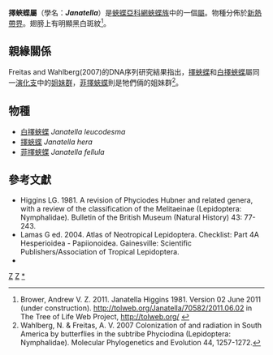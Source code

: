 {{NoteTA
|G1=Butterfly
}}
{{Automatic Taxobox
| taxon = Janatella
| authority = Higgins, 1981
| image = Janatella leucodesma.jpg
| image_caption = [[白擇蛺蝶|白擇蛺蝶]]<br />''Janatella leucodesma''
| type_species = [[白擇蛺蝶|白擇蛺蝶]]<br />''Eresia leucodesma''
| type_species_authority = C. & R. Felder, 1861
| subdivision_ranks = 物種
| subdivision = 共3種，詳見正文。
| synonyms =
}}

'''擇蛺蝶屬'''（學名：'''''Janatella'''''）是[[蛺蝶亞科|蛺蝶亞科]][[網蛺蝶族|網蛺蝶族]]中的一個[[屬|屬]]。物種分佈於[[新熱帶界|新熱帶界]]。翅膀上有明顯黑白斑紋<ref>Brower, Andrew V. Z. 2011. Janatella Higgins 1981. Version 02 June 2011 (under construction). http://tolweb.org/Janatella/70582/2011.06.02 {{Wayback|url=http://tolweb.org/Janatella/70582/2011.06.02 |date=20160308120912 }} in The Tree of Life Web Project, http://tolweb.org/ {{Wayback|url=http://tolweb.org/ |date=20110515100516 }}</ref>。

== 親緣關係 ==
Freitas and Wahlberg(2007)的DNA序列研究結果指出，[[擇蛺蝶|擇蛺蝶]]和[[白擇蛺蝶|白擇蛺蝶]]屬同一[[演化支|演化支]]中的[[姐妹群|姐妹群]]，[[菲擇蛺蝶|菲擇蛺蝶]]則是牠們倆的姐妹群<ref>Wahlberg, N. & Freitas, A. V. 2007 Colonization of and radiation in South America by butterflies in the subtribe Phyciodina (Lepidoptera: Nymphalidae). Molecular Phylogenetics and Evolution 44, 1257-1272.</ref>。

== 物種 ==
* [[白擇蛺蝶|白擇蛺蝶]] ''Janatella leucodesma''
* [[擇蛺蝶|擇蛺蝶]] ''Janatella hera''
* [[菲擇蛺蝶|菲擇蛺蝶]] ''Janatella fellula''

== 參考文獻 ==
{{reflist}}
* Higgins LG. 1981. A revision of Phyciodes Hubner and related genera, with a review of the classification of the Melitaeinae (Lepidoptera: Nymphalidae). Bulletin of the British Museum (Natural History) 43: 77-243.
* Lamas G ed. 2004. Atlas of Neotropical Lepidoptera. Checklist: Part 4A Hesperioidea - Papiionoidea. Gainesville: Scientific Publishers/Association of Tropical Lepidoptera.
* {{Cite book | author = 寿建新 周尧 李宇飞 | title = 世界蝴蝶分類名錄 | location = 中國 | publisher = 陝西科學技術出版社 | date = 2006-04-01 | ISBN = 9787536936768 | language= zh-hans }}

{{Commons category|  Janatella}}

{{蛺蝶亞科}}

{{taxonbar}}
[[Category:_1981年描述的分类群|Z]]
[[Category:網蛺蝶族|Z]]
[[Category:擇蛺蝶屬|*]]